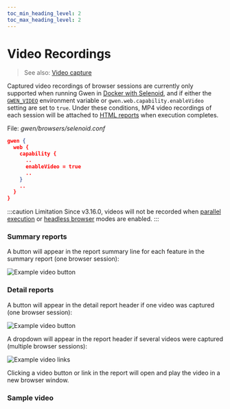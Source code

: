 ```yaml
--- 
toc_min_heading_level: 2
toc_max_heading_level: 2
---
```



# Video Recordings

> See also: [Video capture](/docs/docker#video-capture) 

Captured video recordings of browser sessions are currently only supported when running Gwen in [Docker with Selenoid](/docs/docker), and if either the [`GWEN_VIDEO`](/docs/cli#environment-variables) environment variable or `gwen.web.capability.enableVideo` setting are set to `true`. Under these conditions, MP4 video recordings of each session will be attached to [HTML reports](/docs/reports/html) when execution completes.

File: *gwen/browsers/selenoid.conf*

```json {5}
gwen {
  web {
    capability {
      ..
      enableVideo = true
      ..
    }
    ..
  }
}
```

:::caution Limitation
Since v3.16.0, videos will not be recorded when [parallel execution](/docs/modes/parallel) or [headless browser](/docs/settings/reference#gwen-web-browser-headless) modes are enabled.
:::

### Summary reports

A button will appear in the report summary line for each feature in the summary report (one browser session):

![Example video button](/img/reports/sample-html-video-0.png)

### Detail reports

A button will appear in the detail report header if one video was captured (one browser session):

![Example video button](/img/reports/sample-html-video-1.png)

A dropdown will appear in the report header if several videos were captured (multiple browser sessions):

![Example video links](/img/reports/sample-html-video-2.png)

Clicking a video button or link in the report will open and play the video in a new browser window.

### Sample video

<ReactPlayer playing controls url='/videos/features-todo.mp4' />

